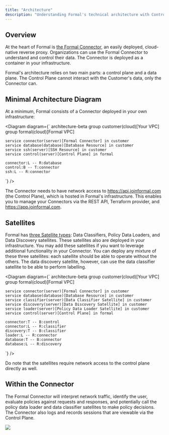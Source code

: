 ```yaml
---
title: "Architecture"
description: "Understanding Formal's technical architecture with Control Plane, Connectors, and Satellites"
---
```


## Overview

At the heart of Formal is [the Formal Connector](/docs/guides/core-concepts/connectors), an easily deployed, cloud-native reverse proxy. Organizations can use the Formal Connector to understand and control their data. The Connector is deployed as a container in your infrastructure.

Formal's architecture relies on two main parts: a control plane and a data plane. The Control Plane cannot interact with the Customer's data, only the Connector can.

## Minimal Architecture Diagram

At a minimum, Formal consists of a Connector deployed in your own infrastructure:

<Diagram diagram={`
architecture-beta
    group customer(cloud)[Your VPC]
    group formal(cloud)[Formal VPC]

    service connector(server)[Formal Connector] in customer
    service database(database)[Database Resource] in customer
    service ssh(server)[SSH Resource] in customer
    service control(server)[Control Plane] in formal

    connector:L -- R:database
    control:B -- T:connector
    ssh:L -- R:connector

`}
/>

The Connector needs to have network access to https://api.joinformal.com (the Control Plane), which is hosted in Formal's infrastructure. This enables you to manage your Connectors via the REST API, Terraform provider, and https://app.joinformal.com.

## Satellites

Formal has [three Satellite types](/docs/guides/core-concepts/satellites): Data Classifiers, Policy Data Loaders, and Data Discovery satellites. These satellites also are deployed in your infrastructure.
You may add these satellites if you want to leverage additional functionality in your Connector.
You can deploy any mixture of these three satellites: each satellite should be able to operate without the others.
The data discovery satellite, however, can use the data classifier satellite to be able to perform labelling.

<Diagram diagram={`
architecture-beta
    group customer(cloud)[Your VPC]
    group formal(cloud)[Formal VPC]

    service connector(server)[Formal Connector] in customer
    service database(database)[Database Resource] in customer
    service classifier(server)[Data Classifier Satellite] in customer
    service discovery(server)[Data Discovery Satellite] in customer
    service loader(server)[Policy Data Loader Satellite] in customer
    service control(server)[Control Plane] in formal

    connector:T -- B:control
    connector:L -- R:classifier
    discovery:T -- B:classifier
    loader:L -- R:connector
    database:T -- B:connector
    database:L -- R:discovery

`}
/>

Do note that the satellites require network access to the control plane directly as well.

## Within the Connector

The Formal Connector will interpret network traffic, identify the user, evaluate policies against requests and responses, and potentially call the policy data loader and data classifier satellites to make policy decisions. The Connector also logs and records sessions that are viewable via the Control Plane.

<img src="/assets/images/formal_connector.png" />
